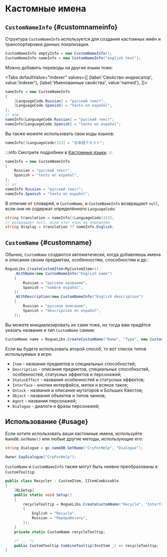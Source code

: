 # Кастомные имена


## `CustomNameInfo` {#customnameinfo}

Структура `CustomNameInfo` используется для создания кастомных имён и транспортировки данных локализации.

```csharp
CustomNameInfo emptyInfo = new CustomNameInfo();
CustomNameInfo nameInfo = new CustomNameInfo("english text");
```

Можно добавить переводы на другие языки тоже:

<Tabs
    defaultValue="indexer"
    values={[
        {label:'Свойство-индексатор', value:'indexer'},
        {label:'Именованные свойства', value:'named'},
    ]}>
<TabItem value="indexer">

```csharp
nameInfo = new CustomNameInfo
{
    [LanguageCode.Russian] = "русский текст",
    [LanguageCode.Spanish] = "texto en español",
};
// или
nameInfo[LanguageCode.Russian] = "русский текст";
nameInfo[LanguageCode.Spanish] = "texto en español";
```

Вы также можете использовать свои коды языков:

```csharp
nameInfo[(LanguageCode)123] = "日本語テキスト";
```

:::info
Смотрите подробнее в [Кастомные языки](./custom-languages).
:::

</TabItem>
<TabItem value="named">

```csharp
nameInfo = new CustomNameInfo
{
    Russian = "русский текст",
    Spanish = "texto en español",
};
// or
nameInfo.Russian = "русский текст";
nameInfo.Spanish = "texto en español";
```

</TabItem>
</Tabs>

В отличие от словарей, и `CustomName`, и `CustomNameInfo` возвращают `null`, если они не содержат определённого `LanguageCode`:

```csharp
string translation = nameInfo[(LanguageCode)123];
// возвращает null, если этот язык не определён
string display = translation ?? nameInfo.English;
```

## `CustomName` {#customname}

Обычно, `CustomName` создаются автоматически, когда добавляешь имена и описания своим предметам, особенностям, способностям и др.:

```csharp
RogueLibs.CreateCustomItem<MyCustomItem>()
    .WithName(new CustomNameInfo("English name")
    {
        Russian = "русское название",
        Spanish = "nombre español",
    })
    .WithDescription(new CustomNameInfo("English description")
    {
        Russian = "русское описание",
        Spanish = "descripción en español",
    });
```

Вы можете инициализировать их сами тоже, но тогда вам придётся указать название и тип `CustomName` самим:

```csharp
CustomName name = RogueLibs.CreateCustomName("Name", "Type", new CustomNameInfo("Info"));
```

Если вы будете использовать второй способ, то вот список типов используемых в игре:

- `Item` - названия предметов и специальных способностей;
- `Description` - описания предметов, специальных способностей, особенностей, статусных эффектов и персонажей;
- `StatusEffect` - названия особенностей и статусных эффектов;
- `Interface` - кнопки интерфейса, метки и всякое такое;
- `Unlock` - названия и описания мутаторов и Больших Квестов;
- `Object` - названия объектов и типов чанков;
- `Agent` - названия персонажей;
- `Dialogue` - диалоги и фразы персонажей;

## Использование {#usage}

Если хотите использовать ваши кастомные имена, используйте `NameDB.GetName()` или любые другие методы, использующие его:

```csharp
string dialogue = gc.nameDB.GetName("CryForHelp", "Dialogue");
```

```csharp
Owner.SayDialogue("CryForHelp");
```

`CustomName` и `CustomNameInfo` также могут быть неявно преобразованы в `CustomTooltip`:

```csharp
public class Recycler : CustomItem, IItemCombinable
{
    [RLSetup]
    public static void Setup()
    {
        recycleTooltip = RogueLibs.CreateCustomName("Recycle", "Interface", new CustomNameInfo
        {
            English = "Recycle",
            Russian = "Переработать",
        });
    }
    private static CustomName recycleTooltip;

    /* ... */
    public CustomTooltip CombineTooltip(InvItem _) => recycleTooltip;
}
```